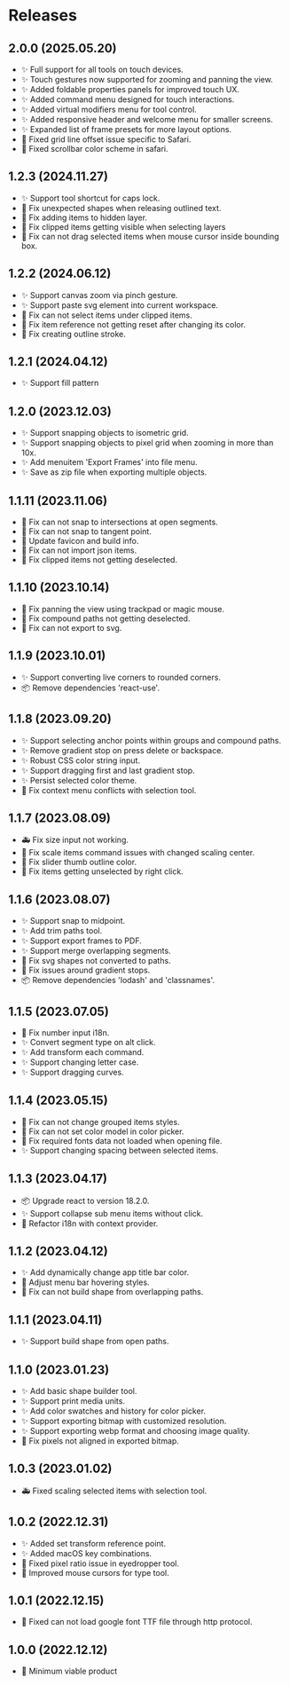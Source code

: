 # Releases

## 2.0.0 (2025.05.20)

- ✨ Full support for all tools on touch devices.
- ✨ Touch gestures now supported for zooming and panning the view.
- ✨ Added foldable properties panels for improved touch UX.
- ✨ Added command menu designed for touch interactions.
- ✨ Added virtual modifiers menu for tool control.
- ✨ Added responsive header and welcome menu for smaller screens.
- ✨ Expanded list of frame presets for more layout options.
- 🐛 Fixed grid line offset issue specific to Safari.
- 🐛 Fixed scrollbar color scheme in safari.

## 1.2.3 (2024.11.27)

- ✨ Support tool shortcut for caps lock.
- 🐛 Fix unexpected shapes when releasing outlined text.
- 🐛 Fix adding items to hidden layer.
- 🐛 Fix clipped items getting visible when selecting layers
- 🐛 Fix can not drag selected items when mouse cursor inside bounding box.

## 1.2.2 (2024.06.12)

- ✨ Support canvas zoom via pinch gesture.
- ✨ Support paste svg element into current workspace.
- 🐛 Fix can not select items under clipped items.
- 🐛 Fix item reference not getting reset after changing its color.
- 🐛 Fix creating outline stroke.

## 1.2.1 (2024.04.12)

- ✨ Support fill pattern

## 1.2.0 (2023.12.03)

- ✨ Support snapping objects to isometric grid.
- ✨ Support snapping objects to pixel grid when zooming in more than 10x.
- ✨ Add menuitem 'Export Frames' into file menu.
- ✨ Save as zip file when exporting multiple objects.

## 1.1.11 (2023.11.06)

- 🐛 Fix can not snap to intersections at open segments.
- 🐛 Fix can not snap to tangent point.
- 🎨 Update favicon and build info.
- 🐛 Fix can not import json items.
- 🐛 Fix clipped items not getting deselected.

## 1.1.10 (2023.10.14)

- 🐛 Fix panning the view using trackpad or magic mouse.
- 🐛 Fix compound paths not getting deselected.
- 🐛 Fix can not export to svg.

## 1.1.9 (2023.10.01)

- ✨ Support converting live corners to rounded corners.
- 📦️ Remove dependencies 'react-use'.

## 1.1.8 (2023.09.20)

- ✨ Support selecting anchor points within groups and compound paths.
- ✨ Remove gradient stop on press delete or backspace.
- ✨ Robust CSS color string input.
- ✨ Support dragging first and last gradient stop.
- ✨ Persist selected color theme.
- 🐛 Fix context menu conflicts with selection tool.

## 1.1.7 (2023.08.09)

- 🚑️ Fix size input not working.
- 🐛 Fix scale items command issues with changed scaling center.
- 🐛 Fix slider thumb outline color.
- 🐛 Fix items getting unselected by right click.

## 1.1.6 (2023.08.07)

- ✨ Support snap to midpoint.
- ✨ Add trim paths tool.
- ✨ Support export frames to PDF.
- ✨ Support merge overlapping segments.
- 🐛 Fix svg shapes not converted to paths.
- 🐛 Fix issues around gradient stops.
- 📦️ Remove dependencies 'lodash' and 'classnames'.

## 1.1.5 (2023.07.05)

- 🐛 Fix number input i18n.
- ✨ Convert segment type on alt click.
- ✨ Add transform each command.
- ✨ Support changing letter case.
- ✨ Support dragging curves.

## 1.1.4 (2023.05.15)

- 🐛 Fix can not change grouped items styles.
- 🐛 Fix can not set color model in color picker.
- 🐛 Fix required fonts data not loaded when opening file.
- ✨ Support changing spacing between selected items.

## 1.1.3 (2023.04.17)

- 📦️ Upgrade react to version 18.2.0.
- ✨ Support collapse sub menu items without click.
- 🎨 Refactor i18n with context provider.

## 1.1.2 (2023.04.12)

- ✨ Add dynamically change app title bar color.
- 🎨 Adjust menu bar hovering styles.
- 🐛 Fix can not build shape from overlapping paths.

## 1.1.1 (2023.04.11)

- ✨ Support build shape from open paths.

## 1.1.0 (2023.01.23)

- ✨ Add basic shape builder tool.
- ✨ Support print media units.
- ✨ Add color swatches and history for color picker.
- ✨ Support exporting bitmap with customized resolution.
- ✨ Support exporting webp format and choosing image quality.
- 🐛 Fix pixels not aligned in exported bitmap.

## 1.0.3 (2023.01.02)

- 🚑️ Fixed scaling selected items with selection tool.

## 1.0.2 (2022.12.31)

- ✨ Added set transform reference point.
- ✨ Added macOS key combinations.
- 🐛 Fixed pixel ratio issue in eyedropper tool.
- 🎨 Improved mouse cursors for type tool.

## 1.0.1 (2022.12.15)

- 🐛 Fixed can not load google font TTF file through http protocol.

## 1.0.0 (2022.12.12)

- 🎉 Minimum viable product
